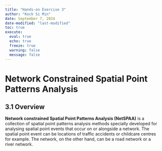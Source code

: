```yaml
---
title: "Hands-on Exercise 3"
author: "Kock Si Min"
date: September 7, 2024
date-modified: "last-modified"
toc: true
execute:
  eval: true
  echo: true
  freeze: true
  warning: false
  message: false
---
```


# Network Constrained Spatial Point Patterns Analysis

## 3.1 Overview

**Network constrained Spatial Point Patterns Analysis (NetSPAA)** is a collection of spatial point patterns analysis methods specially developed for analysing spatial point events that occur on or alongside a network. The spatial point event can be locations of traffic accidents or childcare centres for example. The network, on the other hand, can be a road network or a river network.
